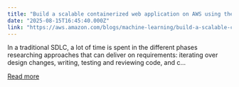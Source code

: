 ```yaml
---
title: "Build a scalable containerized web application on AWS using the MERN stack with Amazon Q Developer – Part 1"
date: "2025-08-15T16:45:40.000Z"
link: "https://aws.amazon.com/blogs/machine-learning/build-a-scalable-containerized-web-application-on-aws-using-the-mern-stack-with-amazon-q-developer-part-1/"
---
```


In a traditional SDLC, a lot of time is spent in the different phases researching approaches that can deliver on requirements: iterating over design changes, writing, testing and reviewing code, and c...

[Read more](https://aws.amazon.com/blogs/machine-learning/build-a-scalable-containerized-web-application-on-aws-using-the-mern-stack-with-amazon-q-developer-part-1/)
